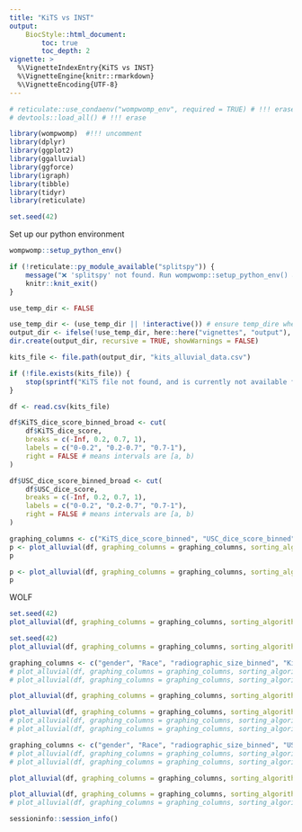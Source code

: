 ```yaml
---
title: "KiTS vs INST"
output:
    BiocStyle::html_document:
        toc: true
        toc_depth: 2
vignette: >
  %\VignetteIndexEntry{KiTS vs INST}
  %\VignetteEngine{knitr::rmarkdown}
  %\VignetteEncoding{UTF-8}
---
```


```r
# reticulate::use_condaenv("wompwomp_env", required = TRUE) # !!! erase
# devtools::load_all() # !!! erase

library(wompwomp)  #!!! uncomment
library(dplyr)
library(ggplot2)
library(ggalluvial)
library(ggforce)
library(igraph)
library(tibble)
library(tidyr)
library(reticulate)

set.seed(42)
```

Set up our python environment
```r
wompwomp::setup_python_env()
```

```r
if (!reticulate::py_module_available("splitspy")) {
    message("❌ 'splitspy' not found. Run wompwomp::setup_python_env() and restart R.")
    knitr::knit_exit()
}
```

```r
use_temp_dir <- FALSE

use_temp_dir <- (use_temp_dir || !interactive()) # ensure temp_dire when non-interactive always
output_dir <- ifelse(!use_temp_dir, here::here("vignettes", "output"), file.path(tempdir(), "vignette_output"))
dir.create(output_dir, recursive = TRUE, showWarnings = FALSE)
```

```r
kits_file <- file.path(output_dir, "kits_alluvial_data.csv")

if (!file.exists(kits_file)) {
    stop(sprintf("KiTS file not found, and is currently not available for download. Please place the file in '%s'", kits_file))
}

df <- read.csv(kits_file)

df$KiTS_dice_score_binned_broad <- cut(
    df$KiTS_dice_score,
    breaks = c(-Inf, 0.2, 0.7, 1),
    labels = c("0-0.2", "0.2-0.7", "0.7-1"),
    right = FALSE # means intervals are [a, b)
)

df$USC_dice_score_binned_broad <- cut(
    df$USC_dice_score,
    breaks = c(-Inf, 0.2, 0.7, 1),
    labels = c("0-0.2", "0.2-0.7", "0.7-1"),
    right = FALSE # means intervals are [a, b)
)
```

```r
graphing_columns <- c("KiTS_dice_score_binned", "USC_dice_score_binned")
p <- plot_alluvial(df, graphing_columns = graphing_columns, sorting_algorithm = "none", color_bands = TRUE, coloring_algorithm = "left", cutoff = 0.5, resolution = 4, verbose = TRUE, output_plot_path = file.path(output_dir, "Segmentation_unsorted.pdf"), min_text = 0.01, save_height = 24, save_width = 24, text_size = 35, axis_text_size = 35, axis_text_vjust = -5)
p
```

```r
p <- plot_alluvial(df, graphing_columns = graphing_columns, sorting_algorithm = "neighbornet", color_bands = TRUE, coloring_algorithm = "left", cutoff = 0.5, resolution = 4, verbose = TRUE, output_plot_path = file.path(output_dir, "Segmentation_NN.pdf"), min_text = 0.01, save_height = 24, save_width = 24, text_size = 35, axis_text_size = 35, axis_text_vjust = -5)
p
```

WOLF
```r
set.seed(42)
plot_alluvial(df, graphing_columns = graphing_columns, sorting_algorithm = "greedy_wolf", fixed_column = "KiTS_dice_score_binned", color_bands = TRUE, resolution = 4, verbose = TRUE, random_initializations = 3)

set.seed(42)
plot_alluvial(df, graphing_columns = graphing_columns, sorting_algorithm = "greedy_wblf", color_bands = TRUE, resolution = 4, verbose = TRUE, random_initializations = 3)
```



```r
graphing_columns <- c("gender", "Race", "radiographic_size_binned", "KiTS_dice_score_binned_broad")
# plot_alluvial(df, graphing_columns = graphing_columns, sorting_algorithm = "none", color_bands=TRUE, output_plot_path = file.path(output_dir, "Segmentation_stratified_KiTS_unsorted.pdf"), min_text = 0.01, save_height = 24, save_width = 24)
# plot_alluvial(df, graphing_columns = graphing_columns, sorting_algorithm = "neighbornet", color_bands=TRUE, output_plot_path = file.path(output_dir, "Segmentation_stratified_KiTS_NN.pdf"), min_text = 0.01, save_height = 24, save_width = 24, optimize_column_order = FALSE)

plot_alluvial(df, graphing_columns = graphing_columns, sorting_algorithm = "none", optimize_column_order = FALSE, color_bands = TRUE, coloring_algorithm = "none", color_band_column = "KiTS_dice_score_binned_broad", color_val = list("0-0.2" = "#009E73", "0.2-0.7" = "#D55E00", "0.7-1" = "#56B4E9"), output_plot_path = file.path(output_dir, "Segmentation_stratified_KiTS_unsorted_colored_dice.pdf"), min_text = 0.01, save_height = 24, save_width = 24, verbose = TRUE, text_size = 35, axis_text_size = 35, axis_text_vjust = -5)

plot_alluvial(df, graphing_columns = graphing_columns, sorting_algorithm = "neighbornet", optimize_column_order = FALSE, color_bands = TRUE, coloring_algorithm = "none", color_band_column = "KiTS_dice_score_binned_broad", color_val = list("0-0.2" = "#009E73", "0.2-0.7" = "#D55E00", "0.7-1" = "#56B4E9"), output_plot_path = file.path(output_dir, "Segmentation_stratified_KiTS_NN_colored_dice.pdf"), min_text = 0.01, save_height = 24, save_width = 24, verbose = TRUE, text_size = 35, axis_text_size = 35, axis_text_vjust = -5)
# plot_alluvial(df, graphing_columns = graphing_columns, sorting_algorithm = "neighbornet", color_bands=TRUE, output_plot_path = file.path(output_dir, "Segmentation_stratified_KiTS_NN_colored_ethnicity.pdf"), color_band_list = c("#009E73", "#F0E442", "#56B4E9", "#0072B2", "#E69F00", "#D55E00"), color_band_column = 'Race', min_text = 0.01, save_height = 24, save_width = 24, optimize_column_order = FALSE)
# plot_alluvial(df, graphing_columns = graphing_columns, sorting_algorithm = "neighbornet", color_bands=TRUE, output_plot_path = file.path(output_dir, "Segmentation_stratified_KiTS_NN_colored_size.pdf"), color_band_list = c("#009E73", "#D55E00", "green", "#E69F00", "#56B4E9"), color_band_column = 'radiographic_size_binned', min_text = 0.01, save_height = 24, save_width = 24, optimize_column_order = FALSE)
```

```r
graphing_columns <- c("gender", "Race", "radiographic_size_binned", "USC_dice_score_binned_broad")
# plot_alluvial(df, graphing_columns = graphing_columns, sorting_algorithm = "none", color_bands=TRUE, output_plot_path = file.path(output_dir, "Segmentation_stratified_USC_unsorted.pdf"), min_text = 0.01, save_height = 24, save_width = 24)
# plot_alluvial(df, graphing_columns = graphing_columns, sorting_algorithm = "neighbornet", color_bands=TRUE, output_plot_path = file.path(output_dir, "Segmentation_stratified_USC_NN.pdf"), min_text = 0.01, save_height = 24, save_width = 24, optimize_column_order = FALSE)

plot_alluvial(df, graphing_columns = graphing_columns, sorting_algorithm = "none", optimize_column_order = FALSE, color_bands = FALSE, coloring_algorithm = "none", color_band_column = "USC_dice_score_binned_broad", color_val = list("0-0.2" = "#009E73", "0.2-0.7" = "#D55E00", "0.7-1" = "#56B4E9"), output_plot_path = file.path(output_dir, "Segmentation_stratified_USC_unsorted_colored_dice.pdf"), min_text = 0.01, save_height = 24, save_width = 24, verbose = TRUE, text_size = 35, axis_text_size = 35, axis_text_vjust = -5)

plot_alluvial(df, graphing_columns = graphing_columns, sorting_algorithm = "neighbornet", optimize_column_order = FALSE, color_bands = TRUE, coloring_algorithm = "none", color_band_column = "USC_dice_score_binned_broad", color_val = list("0-0.2" = "#009E73", "0.2-0.7" = "#D55E00", "0.7-1" = "#56B4E9"), output_plot_path = file.path(output_dir, "Segmentation_stratified_USC_NN_colored_dice.pdf"), min_text = 0.01, save_height = 24, save_width = 24, verbose = TRUE, text_size = 35, axis_text_size = 35, axis_text_vjust = -5)
# plot_alluvial(df, graphing_columns = graphing_columns, sorting_algorithm = "neighbornet", color_bands=TRUE, output_plot_path = file.path(output_dir, "Segmentation_stratified_USC_NN_colored_ethnicity.pdf"), color_band_list = c("#0072B2", "#009E73", "#56B4E9", "#F0E442", "#E69F00", "#D55E00"), color_band_column = 'Race', min_text = 0.01, save_height = 24, save_width = 24, optimize_column_order = FALSE)
```

```r
sessioninfo::session_info()
```

